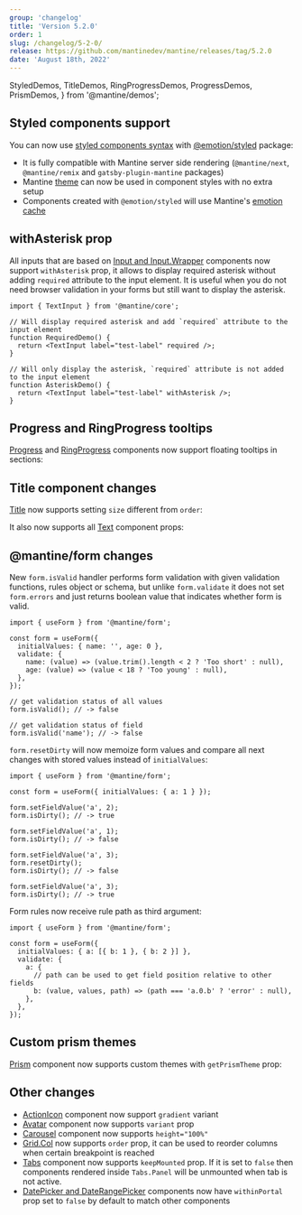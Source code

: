 ```yaml
---
group: 'changelog'
title: 'Version 5.2.0'
order: 1
slug: /changelog/5-2-0/
release: https://github.com/mantinedev/mantine/releases/tag/5.2.0
date: 'August 18th, 2022'
---
```


  StyledDemos,
  TitleDemos,
  RingProgressDemos,
  ProgressDemos,
  PrismDemos,
} from '@mantine/demos';

## Styled components support

You can now use [styled components syntax](https://mantine.dev/styles/styled) with [@emotion/styled](https://emotion.sh/docs/styled) package:

- It is fully compatible with Mantine server side rendering (`@mantine/next`, `@mantine/remix` and `gatsby-plugin-mantine` packages)
- Mantine [theme](https://mantine.dev/theming/theme-object/) can now be used in component styles with no extra setup
- Components created with `@emotion/styled` will use Mantine's [emotion cache](https://mantine.dev/theming/emotion-cache/)

<Demo data={StyledDemos.usage} />

## withAsterisk prop

All inputs that are based on [Input and Input.Wrapper](https://mantine.dev/core/input/) components now
support `withAsterisk` prop, it allows to display required asterisk without adding `required` attribute
to the input element. It is useful when you do not need browser validation in your forms but still want
to display the asterisk.

```tsx
import { TextInput } from '@mantine/core';

// Will display required asterisk and add `required` attribute to the input element
function RequiredDemo() {
  return <TextInput label="test-label" required />;
}

// Will only display the asterisk, `required` attribute is not added to the input element
function AsteriskDemo() {
  return <TextInput label="test-label" withAsterisk />;
}
```

## Progress and RingProgress tooltips

[Progress](https://mantine.dev/core/progress/) and [RingProgress](https://mantine.dev/core/ring-progress/) components
now support floating tooltips in sections:

<Demo data={RingProgressDemos.tooltip} />

<Demo data={ProgressDemos.tooltip} />

## Title component changes

[Title](https://mantine.dev/core/title/) now supports setting `size` different from `order`:

<Demo data={TitleDemos.size} />

It also now supports all [Text](https://mantine.dev/core/text/) component props:

<Demo data={TitleDemos.textProps} />

## @mantine/form changes

New `form.isValid` handler performs form validation with given validation functions, rules object or schema, but unlike
`form.validate` it does not set `form.errors` and just returns boolean value that indicates whether form is valid.

```tsx
import { useForm } from '@mantine/form';

const form = useForm({
  initialValues: { name: '', age: 0 },
  validate: {
    name: (value) => (value.trim().length < 2 ? 'Too short' : null),
    age: (value) => (value < 18 ? 'Too young' : null),
  },
});

// get validation status of all values
form.isValid(); // -> false

// get validation status of field
form.isValid('name'); // -> false
```

`form.resetDirty` will now memoize form values and compare all next changes with stored values instead of `initialValues`:

```tsx
import { useForm } from '@mantine/form';

const form = useForm({ initialValues: { a: 1 } });

form.setFieldValue('a', 2);
form.isDirty(); // -> true

form.setFieldValue('a', 1);
form.isDirty(); // -> false

form.setFieldValue('a', 3);
form.resetDirty();
form.isDirty(); // -> false

form.setFieldValue('a', 3);
form.isDirty(); // -> true
```

Form rules now receive rule path as third argument:

```tsx
import { useForm } from '@mantine/form';

const form = useForm({
  initialValues: { a: [{ b: 1 }, { b: 2 }] },
  validate: {
    a: {
      // path can be used to get field position relative to other fields
      b: (value, values, path) => (path === 'a.0.b' ? 'error' : null),
    },
  },
});
```

## Custom prism themes

[Prism](https://mantine.dev/others/prism/) component now supports custom themes with `getPrismTheme` prop:

<Demo data={PrismDemos.prismTheme} />

## Other changes

- [ActionIcon](https://mantine.dev/core/action-icon/) component now support `gradient` variant
- [Avatar](https://mantine.dev/core/avatar/) component now supports `variant` prop
- [Carousel](https://mantine.dev/others/carousel/) component now supports `height="100%"`
- [Grid.Col](https://mantine.dev/core/grid/) now supports `order` prop, it can be used to reorder columns when certain breakpoint is reached
- [Tabs](https://mantine.dev/core/tabs/) component now supports `keepMounted` prop. If it is set to `false` then components rendered inside `Tabs.Panel` will be unmounted when tab is not active.
- [DatePicker and DateRangePicker](https://mantine.dev/dates/date-picker/) components now have `withinPortal` prop set to `false` by default to match other components
